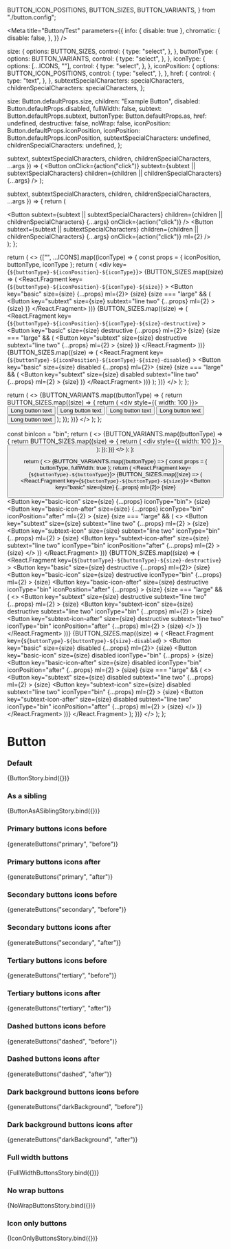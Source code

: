 
  BUTTON_ICON_POSITIONS,
  BUTTON_SIZES,
  BUTTON_VARIANTS,
} from "./button.config";

<Meta
  title="Button/Test"
  parameters={{
    info: { disable: true },
    chromatic: {
      disable: false,
    },
  }}
/>

  size: {
    options: BUTTON_SIZES,
    control: {
      type: "select",
    },
  },
  buttonType: {
    options: BUTTON_VARIANTS,
    control: {
      type: "select",
    },
  },
  iconType: {
    options: [...ICONS, ""],
    control: {
      type: "select",
    },
  },
  iconPosition: {
    options: BUTTON_ICON_POSITIONS,
    control: {
      type: "select",
    },
  },
  href: {
    control: {
      type: "text",
    },
  },
  subtextSpecialCharacters: specialCharacters,
  childrenSpecialCharacters: specialCharacters,
};

  size: Button.defaultProps.size,
  children: "Example Button",
  disabled: Button.defaultProps.disabled,
  fullWidth: false,
  subtext: Button.defaultProps.subtext,
  buttonType: Button.defaultProps.as,
  href: undefined,
  destructive: false,
  noWrap: false,
  iconPosition: Button.defaultProps.iconPosition,
  iconPosition: Button.defaultProps.iconPosition,
  subtextSpecialCharacters: undefined,
  childrenSpecialCharacters: undefined,
};

  subtext,
  subtextSpecialCharacters,
  children,
  childrenSpecialCharacters,
  ...args
}) => (
  <Button
    onClick={action("click")}
    subtext={subtext || subtextSpecialCharacters}
    children={children || childrenSpecialCharacters}
    {...args}
  />
);

  subtext,
  subtextSpecialCharacters,
  children,
  childrenSpecialCharacters,
  ...args
}) => {
  return (
    <div>
      <Button
        subtext={subtext || subtextSpecialCharacters}
        children={children || childrenSpecialCharacters}
        {...args}
        onClick={action("click")}
      />
      <Button
        subtext={subtext || subtextSpecialCharacters}
        children={children || childrenSpecialCharacters}
        {...args}
        onClick={action("click")}
        ml={2}
      />
    </div>
  );
};

  return (
    <>
      {["", ...ICONS].map((iconType) => {
        const props = { iconPosition, buttonType, iconType };
        return (
          <div key={`${buttonType}-${iconPosition}-${iconType}`}>
            {BUTTON_SIZES.map((size) => (
              <React.Fragment
                key={`${buttonType}-${iconPosition}-${iconType}-${size}`}
              >
                <Button key="basic" size={size} {...props} ml={2}>
                  {size}
                </Button>
                {size === "large" && (
                  <Button
                    key="subtext"
                    size={size}
                    subtext="line two"
                    {...props}
                    ml={2}
                  >
                    {size}
                  </Button>
                )}
              </React.Fragment>
            ))}
            {BUTTON_SIZES.map((size) => (
              <React.Fragment
                key={`${buttonType}-${iconPosition}-${iconType}-${size}-destructive`}
              >
                <Button key="basic" size={size} destructive {...props} ml={2}>
                  {size}
                </Button>
                {size === "large" && (
                  <Button
                    key="subtext"
                    size={size}
                    destructive
                    subtext="line two"
                    {...props}
                    ml={2}
                  >
                    {size}
                  </Button>
                )}
              </React.Fragment>
            ))}
            {BUTTON_SIZES.map((size) => (
              <React.Fragment
                key={`${buttonType}-${iconPosition}-${iconType}-${size}-disabled`}
              >
                <Button key="basic" size={size} disabled {...props} ml={2}>
                  {size}
                </Button>
                {size === "large" && (
                  <Button
                    key="subtext"
                    size={size}
                    disabled
                    subtext="line two"
                    {...props}
                    ml={2}
                  >
                    {size}
                  </Button>
                )}
              </React.Fragment>
            ))}
          </div>
        );
      })}
    </>
  );
};

  return (
    <>
      {BUTTON_VARIANTS.map((buttonType) => {
        return BUTTON_SIZES.map((size) => {
          return (
            <div style={{ width: 100 }}>
              <Button buttonType={buttonType} noWrap={noWrap} size={size}>
                Long button text
              </Button>
              <Button
                buttonType={buttonType}
                noWrap={noWrap}
                size={size}
                iconType="bin"
              >
                Long button text
              </Button>
              <Button
                buttonType={buttonType}
                noWrap={noWrap}
                size={size}
                iconType="bin"
                iconPosition="after"
              >
                Long button text
              </Button>
              <Button
                buttonType={buttonType}
                noWrap={noWrap}
                size="large"
                iconType="bin"
                subtext="Even longer button subtext"
              >
                Long button text
              </Button>
              <Button
                buttonType={buttonType}
                noWrap={noWrap}
                size="large"
                iconType="bin"
                iconPosition="after"
                subtext="Even longer button subtext"
              >
                Long button text
              </Button>
            </div>
          );
        });
      })}
    </>
  );
};

  const binIcon = "bin";
  return (
    <>
      {BUTTON_VARIANTS.map((buttonType) => {
        return BUTTON_SIZES.map((size) => {
          return (
            <div style={{ width: 100 }}>
              <Button
                buttonType={buttonType}
                size={size}
                iconType={binIcon}
                aria-label={binIcon}
              />
            </div>
          );
        });
      })}
    </>
  );
};

  return (
    <>
      {BUTTON_VARIANTS.map((buttonType) => {
        const props = { buttonType, fullWidth: true };
        return (
          <React.Fragment key={`${buttonType}-${buttonType}`}>
            {BUTTON_SIZES.map((size) => (
              <React.Fragment key={`${buttonType}-${buttonType}-${size}`}>
                <Button key="basic" size={size} {...props} ml={2}>
                  {size}
                </Button>
                <Button key="basic-icon" size={size} {...props} iconType="bin">
                  {size}
                </Button>
                <Button
                  key="basic-icon-after"
                  size={size}
                  {...props}
                  iconType="bin"
                  iconPosition="after"
                  ml={2}
                >
                  {size}
                </Button>
                {size === "large" && (
                  <>
                    <Button
                      key="subtext"
                      size={size}
                      subtext="line two"
                      {...props}
                      ml={2}
                    >
                      {size}
                    </Button>
                    <Button
                      key="subtext-icon"
                      size={size}
                      subtext="line two"
                      iconType="bin"
                      {...props}
                      ml={2}
                    >
                      {size}
                    </Button>
                    <Button
                      key="subtext-icon-after"
                      size={size}
                      subtext="line two"
                      iconType="bin"
                      iconPosition="after"
                      {...props}
                      ml={2}
                    >
                      {size}
                    </Button>
                  </>
                )}
              </React.Fragment>
            ))}
            {BUTTON_SIZES.map((size) => (
              <React.Fragment
                key={`${buttonType}-${buttonType}-${size}-destructive`}
              >
                <Button key="basic" size={size} destructive {...props} ml={2}>
                  {size}
                </Button>
                <Button
                  key="basic-icon"
                  size={size}
                  destructive
                  iconType="bin"
                  {...props}
                  ml={2}
                >
                  {size}
                </Button>
                <Button
                  key="basic-icon-after"
                  size={size}
                  destructive
                  iconType="bin"
                  iconPosition="after"
                  {...props}
                >
                  {size}
                </Button>
                {size === "large" && (
                  <>
                    <Button
                      key="subtext"
                      size={size}
                      destructive
                      subtext="line two"
                      {...props}
                      ml={2}
                    >
                      {size}
                    </Button>
                    <Button
                      key="subtext-icon"
                      size={size}
                      destructive
                      subtext="line two"
                      iconType="bin"
                      {...props}
                      ml={2}
                    >
                      {size}
                    </Button>
                    <Button
                      key="subtext-icon-after"
                      size={size}
                      destructive
                      subtext="line two"
                      iconType="bin"
                      iconPosition="after"
                      {...props}
                      ml={2}
                    >
                      {size}
                    </Button>
                  </>
                )}
              </React.Fragment>
            ))}
            {BUTTON_SIZES.map((size) => (
              <React.Fragment
                key={`${buttonType}-${buttonType}-${size}-disabled`}
              >
                <Button key="basic" size={size} disabled {...props} ml={2}>
                  {size}
                </Button>
                <Button
                  key="basic-icon"
                  size={size}
                  disabled
                  iconType="bin"
                  {...props}
                >
                  {size}
                </Button>
                <Button
                  key="basic-icon-after"
                  size={size}
                  disabled
                  iconType="bin"
                  iconPosition="after"
                  {...props}
                  ml={2}
                >
                  {size}
                </Button>
                {size === "large" && (
                  <>
                    <Button
                      key="subtext"
                      size={size}
                      disabled
                      subtext="line two"
                      {...props}
                      ml={2}
                    >
                      {size}
                    </Button>
                    <Button
                      key="subtext-icon"
                      size={size}
                      disabled
                      subtext="line two"
                      iconType="bin"
                      {...props}
                      ml={2}
                    >
                      {size}
                    </Button>
                    <Button
                      key="subtext-icon-after"
                      size={size}
                      disabled
                      subtext="line two"
                      iconType="bin"
                      iconPosition="after"
                      {...props}
                      ml={2}
                    >
                      {size}
                    </Button>
                  </>
                )}
              </React.Fragment>
            ))}
          </React.Fragment>
        );
      })}
    </>
  );
};

# Button

### Default

<Preview>
  <Story
    name="default"
    argTypes={commonArgTypes}
    args={commonArgs}
    parameters={{
      chromatic: {
        disable: true,
      },
    }}
  >
    {ButtonStory.bind({})}
  </Story>
</Preview>

### As a sibling

<Preview>
  <Story
    name="as a sibling"
    args={commonArgs}
    parameters={{
      chromatic: {
        disable: true,
      },
    }}
    argTypes={commonArgTypes}
  >
    {ButtonAsASiblingStory.bind({})}
  </Story>
</Preview>

### Primary buttons icons before

<Preview>
  <Story name="primary buttons icons before" parameters={{ themeSelector: { chromaticTheme : "sage"}}}>
    {generateButtons("primary", "before")}
  </Story>
</Preview>

### Primary buttons icons after

<Preview>
  <Story name="primary buttons icons after" parameters={{ themeSelector: { chromaticTheme : "sage"}}}>
    {generateButtons("primary", "after")}
  </Story>
</Preview>

### Secondary buttons icons before

<Preview>
  <Story name="secondary buttons icons before" parameters={{ themeSelector: { chromaticTheme : "sage"}}}>
    {generateButtons("secondary", "before")}
  </Story>
</Preview>

### Secondary buttons icons after

<Preview>
  <Story name="secondary buttons icons after" parameters={{ themeSelector: { chromaticTheme : "sage"}}}>
    {generateButtons("secondary", "after")}
  </Story>
</Preview>

### Tertiary buttons icons before

<Preview>
  <Story name="tertiary buttons icons before" parameters={{ themeSelector: { chromaticTheme : "sage"}}}>
    {generateButtons("tertiary", "before")}
  </Story>
</Preview>

### Tertiary buttons icons after

<Preview>
  <Story name="tertiary buttons icons after" parameters={{ themeSelector: { chromaticTheme : "sage"}}}>
    {generateButtons("tertiary", "after")}
  </Story>
</Preview>

### Dashed buttons icons before

<Preview>
  <Story name="dashed buttons icons before" parameters={{ themeSelector: { chromaticTheme : "sage"}}}>
    {generateButtons("dashed", "before")}
  </Story>
</Preview>

### Dashed buttons icons after

<Preview>
  <Story name="dashed buttons icons after" parameters={{ themeSelector: { chromaticTheme : "sage"}}}>
    {generateButtons("dashed", "after")}
  </Story>
</Preview>

### Dark background buttons icons before

<Preview>
  <Story name="dark background buttons icons before" parameters={{ themeSelector: { chromaticTheme : "sage"}}}>
    {generateButtons("darkBackground", "before")}
  </Story>
</Preview>

### Dark background buttons icons after

<Preview>
  <Story name="dark background buttons icons after" parameters={{ themeSelector: { chromaticTheme : "sage"}}}>
    {generateButtons("darkBackground", "after")}
  </Story>
</Preview>

### Full width buttons

<Preview>
  <Story name="full width buttons" parameters={{ themeSelector: { chromaticTheme : "sage"}}}>
    {FullWidthButtonsStory.bind({})}
    </Story>
</Preview>

### No wrap buttons

<Preview>
  <Story name="no wrap buttons" args={{ noWrap: true }}>
    {NoWrapButtonsStory.bind({})}
  </Story>
</Preview>

### Icon only buttons

<Preview>
  <Story
    name="icon only buttons"
    parameters={{
      chromatic: {
        disable: true,
      },
    }}
  >
    {IconOnlyButtonsStory.bind({})}
  </Story>
</Preview>
